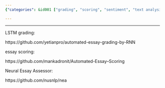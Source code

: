 ```yaml
---
{"categories": &id001 ["grading", "scoring", "sentiment", "text analysis"], "category": "Automated Essay Scoring", "date": "2022-05-29 08:11:58", "description": "This article discusses the use of three automated essay grading tools: LSTM Grading, Essay Scoring, and Neural Essay Assessor. These tools utilize Recurrent Neural Networks (RNN) to evaluate the quality of essays, providing an efficient and reliable method for assessing written work.", "tags": *id001, "title": "Essay Grading"}

---
```


------

LSTM grading:

https://github.com/yetianpro/automated-essay-grading-by-RNN

essay scoring:

https://github.com/mankadronit/Automated-Essay--Scoring

Neural Essay Assessor:

https://github.com/nusnlp/nea

